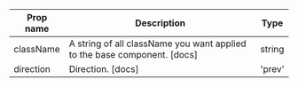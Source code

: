 | Prop name | Description | Type |
| --- | --- | --- |
| className | A string of all className you want applied to the base component. [docs] | string |
| direction | Direction. [docs] | 'prev' | 'next' |

